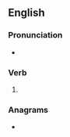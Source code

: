 ==English==

===Pronunciation===
* {{a|UK}} {{IPA|en|/ˈdiːləθ/}}

===Verb===
{{head|en|verb form}}

# {{en-archaic third-person singular of|deal}}

===Anagrams===
* {{anagrams|en|a=adeehlt|leadeth}}